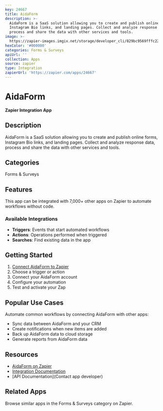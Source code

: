 ```yaml
---
key: 24667
title: AidaForm
description: >-
  AidaForm is a SaaS solution allowing you to create and publish online forms,
  Instagram Bio links, and landing pages. Collect and analyze response data,
  process and share the data with other services and tools.
image: >-
  https://zapier-images.imgix.net/storage/developer_cli/829bc9569fffc22589b54317ddd10b2f.png?auto=format%2Ccompress&ixlib=python-3.0.0&q=50
hexColor: '#000000'
categories: Forms & Surveys
apiUrl: ''
collection: Apps
source: zapier
type: Integration
zapierUrl: 'https://zapier.com/apps/24667'
---
```

# AidaForm

**Zapier Integration App**

## Description

AidaForm is a SaaS solution allowing you to create and publish online forms, Instagram Bio links, and landing pages. Collect and analyze response data, process and share the data with other services and tools.

## Categories

Forms & Surveys

## Features

This app can be integrated with 7,000+ other apps on Zapier to automate workflows without code.

### Available Integrations

- **Triggers**: Events that start automated workflows
- **Actions**: Operations performed when triggered
- **Searches**: Find existing data in the app

## Getting Started

1. [Connect AidaForm to Zapier](https://zapier.com/apps/24667)
2. Choose a trigger or action
3. Connect your AidaForm account
4. Configure your automation
5. Test and activate your Zap

## Popular Use Cases

Automate common workflows by connecting AidaForm with other apps:

- Sync data between AidaForm and your CRM
- Create notifications when new items are added
- Back up AidaForm data to cloud storage
- Generate reports from AidaForm data

## Resources

- [AidaForm on Zapier](https://zapier.com/apps/24667)
- [Integration Documentation](https://zapier.com/apps/24667/integrations)
- [API Documentation](Contact app developer)

## Related Apps

Browse similar apps in the Forms & Surveys category on Zapier.
